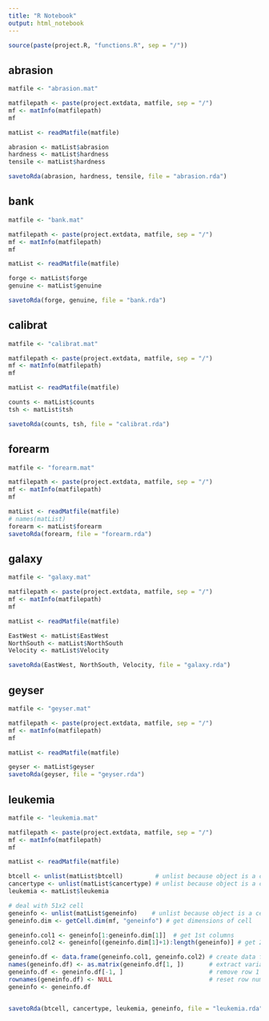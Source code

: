 ```yaml
---
title: "R Notebook"
output: html_notebook
---
```



```r
source(paste(project.R, "functions.R", sep = "/"))
```

## abrasion
```r
matfile <- "abrasion.mat"

matfilepath <- paste(project.extdata, matfile, sep = "/")
mf <- matInfo(matfilepath)
mf

matList <- readMatfile(matfile)

abrasion <- matList$abrasion
hardness <- matList$hardness
tensile <- matList$hardness

savetoRda(abrasion, hardness, tensile, file = "abrasion.rda")
```

## bank
```r
matfile <- "bank.mat"

matfilepath <- paste(project.extdata, matfile, sep = "/")
mf <- matInfo(matfilepath)
mf

matList <- readMatfile(matfile)

forge <- matList$forge
genuine <- matList$genuine

savetoRda(forge, genuine, file = "bank.rda")
```

## calibrat
```r
matfile <- "calibrat.mat"

matfilepath <- paste(project.extdata, matfile, sep = "/")
mf <- matInfo(matfilepath)
mf

matList <- readMatfile(matfile)

counts <- matList$counts
tsh <- matList$tsh

savetoRda(counts, tsh, file = "calibrat.rda")

```


## forearm
```r
matfile <- "forearm.mat"

matfilepath <- paste(project.extdata, matfile, sep = "/")
mf <- matInfo(matfilepath)
mf

matList <- readMatfile(matfile)
# names(matList)
forearm <- matList$forearm
savetoRda(forearm, file = "forearm.rda")
```

## galaxy
```r
matfile <- "galaxy.mat"

matfilepath <- paste(project.extdata, matfile, sep = "/")
mf <- matInfo(matfilepath)
mf

matList <- readMatfile(matfile)

EastWest <- matList$EastWest
NorthSouth <- matList$NorthSouth
Velocity <- matList$Velocity

savetoRda(EastWest, NorthSouth, Velocity, file = "galaxy.rda")
```

## geyser
```r
matfile <- "geyser.mat"

matfilepath <- paste(project.extdata, matfile, sep = "/")
mf <- matInfo(matfilepath)
mf

matList <- readMatfile(matfile)

geyser <- matList$geyser
savetoRda(geyser, file = "geyser.rda")
```



## leukemia
```r
matfile <- "leukemia.mat"

matfilepath <- paste(project.extdata, matfile, sep = "/")
mf <- matInfo(matfilepath)
mf

matList <- readMatfile(matfile)

btcell <- unlist(matList$btcell)         # unlist because object is a cell
cancertype <- unlist(matList$cancertype) # unlist because object is a cell
leukemia <- matList$leukemia

# deal with 51x2 cell
geneinfo <- unlist(matList$geneinfo)    # unlist because object is a cell
geneinfo.dim <- getCell.dim(mf, "geneinfo") # get dimensions of cell

geneinfo.col1 <- geneinfo[1:geneinfo.dim[1]]  # get 1st columns
geneinfo.col2 <- geneinfo[(geneinfo.dim[1]+1):length(geneinfo)] # get 2nd col

geneinfo.df <- data.frame(geneinfo.col1, geneinfo.col2) # create data frame
names(geneinfo.df) <- as.matrix(geneinfo.df[1, ])       # extract variable names
geneinfo.df <- geneinfo.df[-1, ]                        # remove row 1
rownames(geneinfo.df) <- NULL                           # reset row numbers
geneinfo <- geneinfo.df


savetoRda(btcell, cancertype, leukemia, geneinfo, file = "leukemia.rda")

```



